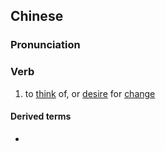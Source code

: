 {{also|思变}}
==Chinese==
{{zh-forms|s=思变}}

===Pronunciation===
{{zh-pron
|m=sībiàn
|c=si1 bin3
|cat=v
}}

===Verb===
{{zh-verb}}

# to [[think]] of, or [[desire]] for [[change]]

====Derived terms====
* {{zh-l|人心思變}}